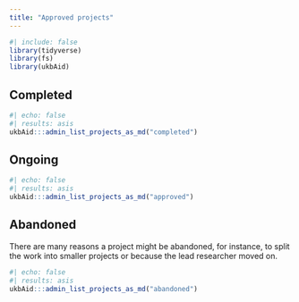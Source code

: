 ```yaml
---
title: "Approved projects"
---
```


```r
#| include: false
library(tidyverse)
library(fs)
library(ukbAid)
```

## Completed

```r
#| echo: false
#| results: asis
ukbAid:::admin_list_projects_as_md("completed")
```

## Ongoing

```r
#| echo: false
#| results: asis
ukbAid:::admin_list_projects_as_md("approved")
```

## Abandoned

There are many reasons a project might be abandoned, for instance, to
split the work into smaller projects or because the lead researcher
moved on.

```r
#| echo: false
#| results: asis
ukbAid:::admin_list_projects_as_md("abandoned")
```

